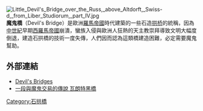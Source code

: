 {{other uses|魔鬼橋 (保加利亞)}}
[[File:Little_Devil's_Bridge_over_the_Russ,_above_Altdorft,_Swiss-d,_from_Liber_Studiorum,_part_IV.jpg|thumb]]
'''魔鬼橋'''（Devil's Bridge）是歐洲[[羅馬帝國|羅馬帝國]]時代建築的一些石造[[拱桥|拱桥]]的統稱，因為[[中世紀|中世紀]]早期[[西羅馬帝國|西羅馬帝國]]崩潰，蠻族入侵與歐洲人狂熱的天主教崇拜導致文明大幅度倒退，建造石拱橋的技術一度失傳，人們因而認為這類橋建造困難，必定需要魔鬼幫助。

== 外部連結 ==

* [https://web.archive.org/web/20090415194633/http://www.devilsbridge.org/index.html Devil's Bridges]
* [http://www.mychinabusiness.com/magazine/0903/life06.html 一段與魔鬼交易的傳說 瓦朗特黑橋] {{Wayback|url=http://www.mychinabusiness.com/magazine/0903/life06.html |date=20160304215712 }}

{{Bridge-Stub}}

[[Category:石拱橋|Category:石拱橋]]